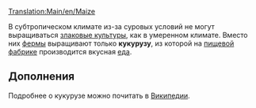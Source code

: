 [[Translation:Main/en/Maize]]{{en/-}}
{{ru/Груз|груз=Кукуруза
|изображение=Grain.png
|производит=[[Main/ru/Ферма|Ферма]]
|принимает=[[Main/ru/Пищевая фабрика|Пищевая фабрика]]
}}

В субтропическом климате из-за суровых условий не могут выращиваться [[Main/ru/Зерно|злаковые культуры]], как в умеренном климате. Вместо них [[Main/ru/Ферма|фермы]] выращивают только '''кукурузу''', из которой на [[Main/ru/Пищевая фабрика|пищевой фабрике]] производится вкусная [[Main/ru/Еда|еда]].

==Дополнения==
Подробнее о кукурузе можно почитать в [http://ru.wikipedia.org/wiki/%D0%9A%D1%83%D0%BA%D1%83%D1%80%D1%83%D0%B7%D0%B0_%D1%81%D0%B0%D1%85%D0%B0%D1%80%D0%BD%D0%B0%D1%8F Википедии].